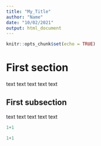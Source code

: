 ---
title: "My_Title"
author: "Name"
date: "10/02/2021"
output: html_document
---

```{r setup, include=FALSE}
knitr::opts_chunk$set(echo = TRUE)
```

# First section 

text text text text text 

## First subsection

text text text text text 

```{r}
1+1
```

```{python}
1+1
```